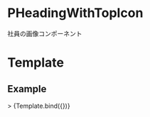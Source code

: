 
<Meta title="Molecules/PHeadingWithTopIcon" component={PHeadingWithTopIcon} />

# PHeadingWithTopIcon

社員の画像コンポーネント

# Template

## Example

<Canvas>
  <Story
    name="PHeadingWithTopIcon"
    args={{
      tag: "h1",
      text: "Heading"
    }}>
  >
    {Template.bind({})}
  </Story>
</Canvas>

<Props story="PHeadingWithTopIcon" />
